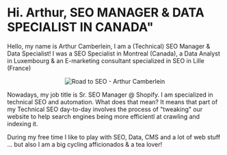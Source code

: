 # Hi. Arthur, SEO MANAGER & DATA SPECIALIST IN CANADA"

Hello, my name is Arthur Camberlein, I am a (Technical) SEO Manager & Data Specialist! I was a SEO Specialist in Montreal (Canada), a Data Analyst in Luxembourg & an E-marketing consultant specialized in SEO in Lille (France)

<p align="center">
  <img src="./images/beyong-road.webp" alt="Road to SEO - Arthur Camberlein" title="Discover the SEO Road of Arthur" />
</p>

Nowadays, my job title is Sr. SEO Manager @ Shopify. I am specialized in technical SEO and automation. What does that mean? It means that part of my Technical SEO day-to-day involves the process of "tweaking" our website to help search engines being more efficientl at crawling and indexing it.

During my free time I like to play with SEO, Data, CMS and a lot of web stuff ... but also I am a big cycling afficionados & a tea lover!
